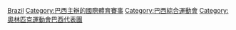 [[Category:依主辦國劃分的奧林匹克運動會|Brazil]]
[[Category:巴西主辦的國際體育賽事|Category:巴西主辦的國際體育賽事]]
[[Category:巴西綜合運動會|Category:巴西綜合運動會]]
[[Category:奧林匹克運動會巴西代表團|Category:奧林匹克運動會巴西代表團]]